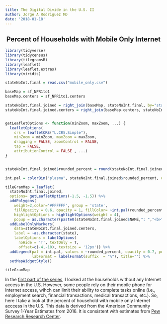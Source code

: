 ```yaml
---
title: The Digital Divide in the U.S. II
author: Jorge A Rodriguez MD
date: '2018-01-18'
---
```

<center> <h2>Percent of Households with Mobile Only Internet</h2> </center> 
```r
library(tidyverse) 
library(tidycensus) 
library(tilegramsR) 
library(leaflet)
library(leaflet.extras)
library(viridis)

stateNoInt.final = read.csv("mobile_only.csv")

baseMap = sf_NPR1to1
baseMap.centers = sf_NPR1to1.centers

stateNoInt.final.joined = right_join(baseMap, stateNoInt.final, by="state")
stateNoInt.final.joined.centers = right_join(baseMap.centers, stateNoInt.final, by="state")


getLeafletOptions <- function(minZoom, maxZoom, ...) {
  leafletOptions(
    crs = leafletCRS("L.CRS.Simple"),
    minZoom = minZoom, maxZoom = maxZoom,
    dragging = FALSE, zoomControl = FALSE,
    tap = FALSE,
    attributionControl = FALSE , ...)
}


stateNoInt.final.joined$rounded_percent = round(stateNoInt.final.joined$percent, 1)

int.pal = colorBin("plasma", stateNoInt.final.joined$rounded_percent, domain = 6:18, bins = 5, pretty = FALSE)

tileGramMap = leaflet(
  stateNoInt.final.joined,
  options= getLeafletOptions(-1.5, -1.5)) %>%
  addPolygons(
    weight=2,color='#FFFFFF', group = 'state',
    fillOpacity = 0.6, opacity = 1, fillColor= ~int.pal(rounded_percent),
    highlightOptions = highlightOptions(weight = 4), 
    popup = as.character(paste0(stateNoInt.final.joined$NAME,": ","<b>",stateNoInt.final.joined$rounded_percent,"%", "</b>"))) %>%
  addLabelOnlyMarkers(
    data=stateNoInt.final.joined.centers,
    label = ~as.character(state),
    labelOptions = labelOptions(
      noHide = 'T', textOnly = T,
      offset=c(-4,-10), textsize = '12px')) %>%
  addLegend(pal = int.pal, values = ~rounded_percent, opacity = 0.7, position = "bottomright",  
            labFormat = labelFormat(suffix  = "%"), title="") %>% 
  setMapWidgetStyle()

tileGramMap
```
In the [first part of the series](http://translatedmedicine.com/post/the-digital-divide-in-the-u-s/), I looked at the households without any Internet access in the U.S. However, some people rely on their mobile phone for Internet access, wihch can limit their ability to complete tasks online (i.e., employment search, financial transactions, medical transactions, etc.). So, here I take a look at the percent of household with mobile only Internet acccess in the U.S. This data is derived from the American Community Survey 1-Year Estimates from 2016. It is consistent with estimates from [Pew Research Research Center](http://www.pewresearch.org/fact-tank/2016/10/03/smartphones-help-those-without-broadband-get-online-but-dont-necessarily-bridge-the-digital-divide/). 


